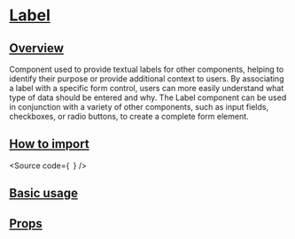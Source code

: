 

<Meta of={Stories} />

# [Label](#label)

## [Overview](#overview)

Component used to provide textual labels for other components, helping to identify their purpose or provide additional context to users.
By associating a label with a specific form control, users can more easily understand what type of data should be entered and why.
The Label component can be used in conjunction with a variety of other components, such as input fields, checkboxes, or radio buttons, to create a complete form element.

## [How to import](#how-to-import)

<Source
  code={`
`}
/>

## [Basic usage](#basic-usage)

<Canvas of={Stories.Base} />

## [Props](#props)

<ArgTypes of={Stories} />
